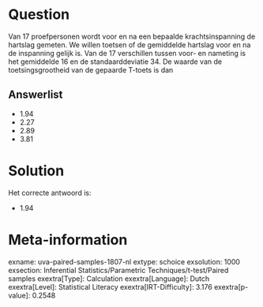 Question
========

Van 17 proefpersonen wordt voor en na een bepaalde krachtsinspanning de
hartslag gemeten. We willen toetsen of de gemiddelde hartslag voor en na
de inspanning gelijk is. Van de 17 verschillen tussen voor- en nameting
is het gemiddelde 16 en de standaarddeviatie 34. De waarde van de
toetsingsgrootheid van de gepaarde T-toets is dan

Answerlist
----------

* 1.94
* 2.27
* 2.89
* 3.81

Solution
========

Het correcte antwoord is: 

* 1.94

Meta-information
================
exname: uva-paired-samples-1807-nl
extype: schoice
exsolution: 1000
exsection: Inferential Statistics/Parametric Techniques/t-test/Paired samples
exextra[Type]: Calculation
exextra[Language]: Dutch
exextra[Level]: Statistical Literacy
exextra[IRT-Difficulty]: 3.176
exextra[p-value]: 0.2548

